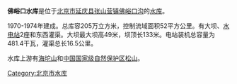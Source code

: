 '''佛峪口水库'''是位于[[北京市|北京市]][[延庆县|延庆县]][[张山营镇|张山营镇]][[佛峪口_(北京市)|佛峪口沟]]的[[水库|水库]]。

1970-1974年建成。总库容205万立方米，控制流域面积52平方公里。有大坝、[[水电站|水电站]]2座和东西灌渠。大坝最大坝高49米，坝顶长133米。电站装机总容量为481.4干瓦，灌渠总长16.5公里。

水库上游有[[海坨山|海坨山]]和[[中国国家级自然保护区|中国国家级自然保护区]][[松山自然保护区|松山]]。

[[Category:北京市水库|Category:北京市水库]]